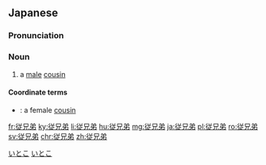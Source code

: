 ==Japanese==
{{ja-kanjitab|従|兄|弟}}

===Pronunciation===
{{ja-pron|いとこ|acc=2|acc_ref=SMK2,NHK}}

===Noun===
{{ja-noun|いとこ}}

# a [[male]] [[cousin]]

====Coordinate terms====
* {{ja-r|従姉妹|いとこ}}: a female [[cousin]]

[[Category:Japanese basic words|いとこ]]
[[Category:ja:Family|いとこ]]

[[fr:従兄弟]]
[[ky:従兄弟]]
[[li:従兄弟]]
[[hu:従兄弟]]
[[mg:従兄弟]]
[[ja:従兄弟]]
[[pl:従兄弟]]
[[ro:従兄弟]]
[[sv:従兄弟]]
[[chr:従兄弟]]
[[zh:従兄弟]]